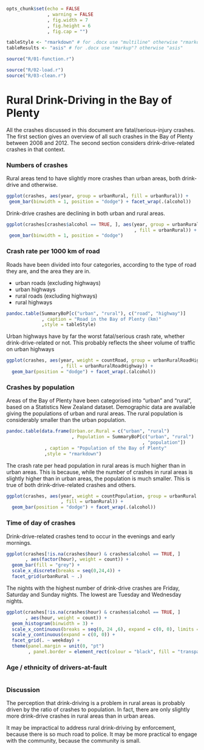 ```r
opts_chunk$set(echo = FALSE
               , warning = FALSE
               , fig.width = 7
               , fig.height = 6
               , fig.cap = "")

tableStyle <- "rmarkdown" # for .docx use "multiline" otherwise "rmarkdown"
tableResults <- "asis" # for .docx use "markup"? otherwise "asis"
```

```r
source("R/01-function.r")
```

```r
source("R/02-load.r")
source("R/03-clean.r")
```

Rural Drink-Driving in the Bay of Plenty
========================================

All the crashes discussed in this document are fatal/serious-injury crashes.  The first section gives an overview of all such crashes in the Bay of Plenty between 2008 and 2012.  The second section considers drink-drive-related crashes in that context.


### Numbers of crashes

Rural areas tend to have slightly more crashes than urban areas, both drink-drive and otherwise.

```r
ggplot(crashes, aes(year, group = urbanRural, fill = urbanRural)) + 
 geom_bar(binwidth = 1, position = "dodge") + facet_wrap(.(alcohol))
```

Drink-drive crashes are declining in both urban and rural areas.

```r
ggplot(crashes[crashes$alcohol == TRUE, ], aes(year, group = urbanRural
                                               , fill = urbanRural)) + 
 geom_bar(binwidth = 1, position = "dodge")
```


### Crash rate per 1000 km of road

Roads have been divided into four categories, according to the type of road they are, and the area they are in.

* urban roads (excluding highways)
* urban highways
* rural roads (excluding highways)
* rural highways

```r
pandoc.table(SummaryBoP[c("urban", "rural"), c("road", "highway")]
             , caption = "Road in the Bay of Plenty (km)"
             ,style = tableStyle)
```

Urban highways have by far the worst fatal/serious crash rate, whether drink-drive-related or not.  This probably reflects the sheer volume of traffic on urban highways

```r
ggplot(crashes, aes(year, weight = countRoad, group = urbanRuralRoadHighway
                    , fill = urbanRuralRoadHighway)) + 
  geom_bar(position = "dodge") + facet_wrap(.(alcohol))
```


### Crashes by population

Areas of the Bay of Plenty have been categorised into "urban" and "rural", based on a Statistics New Zealand dataset.  Demographic data are available giving the populations of urban and rural areas.  The rural population is considerably smaller than the urban population.

```r
pandoc.table(data.frame(Urban.or.Rural = c("urban", "rural")
                        , Population = SummaryBoP[c("urban", "rural")
                                                  , "population"])
              , caption = "Population of the Bay of Plenty"
              ,style = "rmarkdown")
```


The crash rate per head population in rural areas is much higher than in urban areas.  This is because, while the number of crashes in rural areas is slightly higher than in urban areas, the population is much smaller.  This is true of both drink-drive-related crashes and others.

```r
ggplot(crashes, aes(year, weight = countPopulation, group = urbanRural
                    , fill = urbanRural)) + 
  geom_bar(position = "dodge") + facet_wrap(.(alcohol))
```


### Time of day of crashes

Drink-drive-related crashes tend to occur in the evenings and early mornings.

```r
ggplot(crashes[!is.na(crashes$hour) & crashes$alcohol == TRUE, ]
       , aes(factor(hour), weight = count)) + 
  geom_bar(fill = "grey") +
  scale_x_discrete(breaks = seq(0,24,4)) +
  facet_grid(urbanRural ~ .)
```

The nights with the highest number of drink-drive crashes are Friday, Saturday and Sunday nights.  The lowest are Tuesday and Wednesday nights.

```r
ggplot(crashes[!is.na(crashes$hour) & crashes$alcohol == TRUE, ]
       , aes(hour, weight = count)) + 
  geom_histogram(binwidth = 3) +
  scale_x_continuous(breaks = seq(0, 24 ,6), expand = c(0, 0), limits = c(0, 24)) +
  scale_y_continuous(expand = c(0, 0)) +
  facet_grid(. ~ weekday) +
  theme(panel.margin = unit(0, "pt")
        , panel.border = element_rect(colour = "black", fill = "transparent"))
```


### Age / ethnicity of drivers-at-fault

```r

```

### Discussion

The perception that drink-driving is a problem in rural areas is probably driven by the ratio of crashes to population.  In fact, there are only slightly more drink-drive crashes in rural areas than in urban areas.

It may be impractical to address rural drink-driving by enforcement, because there is so much road to police.  It may be more practical to engage with the community, because the community is small.